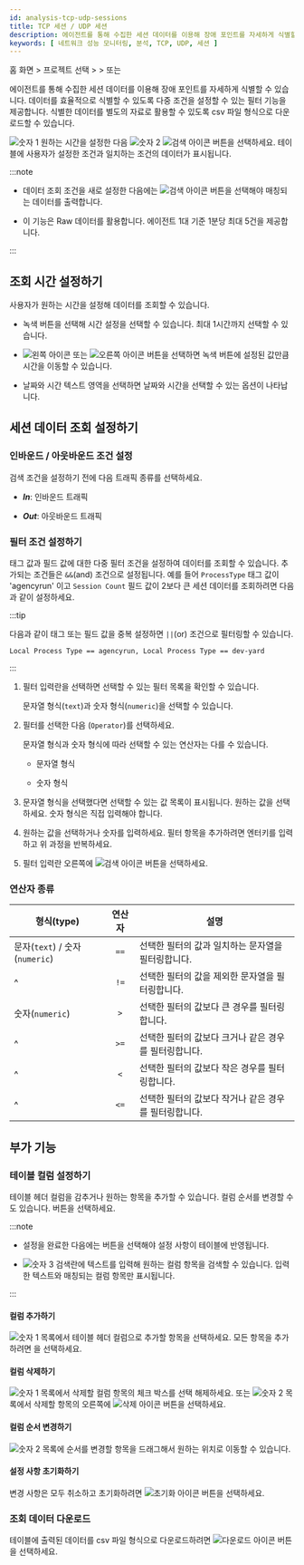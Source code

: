 ```yaml
---
id: analysis-tcp-udp-sessions
title: TCP 세션 / UDP 세션
description: 에이전트를 통해 수집한 세션 데이터를 이용해 장애 포인트를 자세하게 식별할 수 있습니다.
keywords: [ 네트워크 성능 모니터링, 분석, TCP, UDP, 세션 ]
---
```


홈 화면 &gt; 프로젝트 선택 &gt; <Cmdname sid="analysis" className="uitext" /> &gt; <Cmdname sid="MNU06850" className="uitext" /> 또는 <Cmdname sid="MNU06851" className="uitext" />

에이전트를 통해 수집한 세션 데이터를 이용해 장애 포인트를 자세하게 식별할 수 있습니다. 데이터를 효율적으로 식별할 수 있도록 다중 조건을 설정할 수 있는 필터 기능을 제공합니다. 식별한 데이터를 별도의 자료로 활용할 수 있도록 csv 파일 형식으로 다운로드할 수 있습니다.

<ImgLang img="npm-analaysis-tcp-udp.png" desc="세션 검색" />

![숫자 1](/img/number-01.png) 원하는 시간을 설정한 다음 ![숫자 2](/img/number-02.png) ![검색 아이콘](/img/ico-btn-search.png) 버튼을 선택하세요. 테이블에 사용자가 설정한 조건과 일치하는 조건의 데이터가 표시됩니다.

:::note

* 데이터 조회 조건을 새로 설정한 다음에는 ![검색 아이콘](/img/ico-btn-search.png) 버튼을 선택해야 매칭되는 데이터를 출력합니다.

* 이 기능은 Raw 데이터를 활용합니다. 에이전트 1대 기준 1분당 최대 5건을 제공합니다.

:::


## 조회 시간 설정하기

사용자가 원하는 시간을 설정해 데이터를 조회할 수 있습니다.

<ImgLang img='flexboard-time-set-select.png' desc='시간 선택 모드' className='noneborder' />

* 녹색 버튼을 선택해 시간 설정을 선택할 수 있습니다. 최대 1시간까지 선택할 수 있습니다.

* ![왼쪽 아이콘](/img/left-arrow.svg) 또는 ![오른쪽 아이콘](/img/right-arrow.svg) 버튼을 선택하면 녹색 버튼에 설정된 값만큼 시간을 이동할 수 있습니다.

* 날짜와 시간 텍스트 영역을 선택하면 날짜와 시간을 선택할 수 있는 옵션이 나타납니다.


## 세션 데이터 조회 설정하기

### 인바운드 / 아웃바운드 조건 설정

<ImgLang img="npm-analysis-select-in-out.png" desc="" />

검색 조건을 설정하기 전에 다음 트래픽 종류를 선택하세요.

* ***In***: 인바운드 트래픽

* ***Out***: 아웃바운드 트래픽

### 필터 조건 설정하기

태그 값과 필드 값에 대한 다중 필터 조건을 설정하여 데이터를 조회할 수 있습니다. 추가되는 조건들은 `&&`(and) 조건으로 설정됩니다. 예를 들어 `ProcessType` 태그 값이 'agencyrun' 이고 `Session Count` 필드 값이 2보다 큰 세션 데이터를 조회하려면 다음과 같이 설정하세요.

<ImgLang img="npm-analysis-filtering.png" desc="태그 필터링" />

:::tip

다음과 같이 태그 또는 필드 값을 중복 설정하면 `||`(or) 조건으로 필터링할 수 있습니다.

```text
Local Process Type == agencyrun, Local Process Type == dev-yard
```

:::

1. 필터 입력란을 선택하면 선택할 수 있는 필터 목록을 확인할 수 있습니다.

    문자열 형식(`text`)과 숫자 형식(`numeric`)을 선택할 수 있습니다.

    <ImgLang img='npm-analysis-field-list.png' desc='필드 목록' />

1. 필터를 선택한 다음 <Cmdname sid="operator" className="uitext" />(`Operator`)를 선택하세요. 

    문자열 형식과 숫자 형식에 따라 선택할 수 있는 연산자는 다를 수 있습니다.

    * 문자열 형식<br/><ImgLang img='npm-analysis-filter-text-operater.png' desc='' />

    * 숫자 형식<br/><ImgLang img='npm-analysis-filter-numeric-operater.png' desc='' />

1. 문자열 형식을 선택했다면 선택할 수 있는 값 목록이 표시됩니다. 원하는 값을 선택하세요. 숫자 형식은 직접 입력해야 합니다.

    <ImgLang img='npm-analysis-filter-text-val-list.png' desc='' />

1. 원하는 값을 선택하거나 숫자를 입력하세요. 필터 항목을 추가하려면 엔터키를 입력하고 위 과정을 반복하세요.

1. 필터 입력란 오른쪽에 ![검색 아이콘](/img/ico-btn-search.png) 버튼을 선택하세요.


### 연산자 종류

| 형식(type)                     | 연산자 | 설명                                                    |
| ------------------------------ | :----: | ------------------------------------------------------- |
| 문자(`text`) / 숫자(`numeric`) |  `==`  | 선택한 필터의 값과 일치하는 문자열을 필터링합니다. |
| ^                              |  `!=`  | 선택한 필터의 값을 제외한 문자열을 필터링합니다.   |
| 숫자(`numeric`)                |  `>`   | 선택한 필터의 값보다 큰 경우를 필터링합니다.            |
| ^                              |  `>=`  | 선택한 필터의 값보다 크거나 같은 경우를 필터링합니다.   |
| ^                              |  `<`   | 선택한 필터의 값보다 작은 경우를 필터링합니다.          |
| ^                              |  `<=`  | 선택한 필터의 값보다 작거나 같은 경우를 필터링합니다.   |


## 부가 기능

### 테이블 컬럼 설정하기

테이블 헤더 컬럼을 감추거나 원하는 항목을 추가할 수 있습니다. 컬럼 순서를 변경할 수도 있습니다. <Cmdname sid="BTN06441" className="uitext" /> 버튼을 선택하세요.

<ImgLang img="npm-analysis-column-settings.png" desc="컬럼 설정" />

:::note

* 설정을 완료한 다음에는 <Cmdname sid="BTN06053" className="uitext" /> 버튼을 선택해야 설정 사항이 테이블에 반영됩니다.

* ![숫자 3](/img/number-03.png) 검색란에 텍스트를 입력해 원하는 컬럼 항목을 검색할 수 있습니다. 입력한 텍스트와 매칭되는 컬럼 항목만 표시됩니다.

:::

#### 컬럼 추가하기

![숫자 1](/img/number-01.png) 목록에서 테이블 헤더 컬럼으로 추가할 항목을 선택하세요. 모든 항목을 추가하려면 <Cmdname sid="BTN06048" className="uitext" />을 선택하세요.

#### 컬럼 삭제하기

![숫자 1](/img/number-01.png) 목록에서 삭제할 컬럼 항목의 체크 박스를 선택 해제하세요. 또는 ![숫자 2](/img/number-02.png) 목록에서 삭제할 항목의 오른쪽에 ![삭제 아이콘](/img/ico-remove-white.svg) 버튼을 선택하세요.

#### 컬럼 순서 변경하기

![숫자 2](/img/number-02.png) 목록에 순서를 변경할 항목을 드래그해서 원하는 위치로 이동할 수 있습니다. 

#### 설정 사항 초기화하기

변경 사항은 모두 취소하고 초기화하려면 ![초기화 아이콘](/img/ico-reset.svg) <Cmdname sid="initialized" className="uitext" /> 버튼을 선택하세요.


### 조회 데이터 다운로드

테이블에 출력된 데이터를 csv 파일 형식으로 다운로드하려면 ![다운로드 아이콘](/img/ic-csv-download-ms.svg) 버튼을 선택하세요.